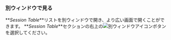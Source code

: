 ### 別ウィンドウで見る

**_Session Table_**リストを別ウィンドウで開き、より広い画面で開くことができます。 **_Session Table_**セクションの右上の![別ウィンドウアイコン](/img/ic-popup.svg)ボタンを選択してください。
